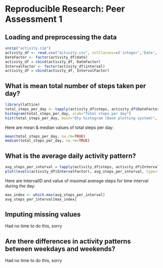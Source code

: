 # Reproducible Research: Peer Assessment 1


## Loading and preprocessing the data
```r
unzip("activity.zip")
activity_df <- read.csv("activity.csv", colClasses=c('integer','Date','integer'), stringsAsFactors=FALSE)
DateFactor <- factor(activity_df$date)
activity_df = cbind(activity_df, DateFactor)
IntervalFactor <- factor(activity_df$interval)
activity_df = cbind(activity_df, IntervalFactor)
```

## What is mean total number of steps taken per day?
```r
library(lattice)
total_steps_per_day <- tapply(activity_df$steps, activity_df$DateFactor, sum)
histogram(total_steps_per_day, xlab="Total steps per day")
hist(total_steps_per_day, main="Qty histogram (Base plotting system)", xlab="Total steps per day")
```

Here are mean & median values of total steps per day:
```r
mean(total_steps_per_day, na.rm=TRUE)
median(total_steps_per_day, na.rm=TRUE)
```

## What is the average daily activity pattern?
```r
avg_steps_per_interval = tapply(activity_df$steps, activity_df$IntervalFactor, mean, na.rm=TRUE)
plot(levels(activity_df$IntervalFactor), avg_steps_per_interval, type="l", xlab="Interval ID", ylab="Steps count", main="Line plot (Base plotting system)")
```

Here are IntervalID and value of maximal average steps for time interval during the day:
```r
max_index <- which.max(avg_steps_per_interval)
avg_steps_per_interval[max_index]
```

## Imputing missing values

Had no time to do this, sorry

## Are there differences in activity patterns between weekdays and weekends?

Had no time to do this, sorry
